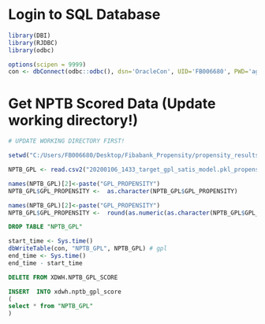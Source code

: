 

# Login to SQL Database
```r
library(DBI)
library(RJDBC)
library(odbc)

options(scipen = 9999)
con <- dbConnect(odbc::odbc(), dsn='OracleCon', UID='FB006680', PWD='agWCcwP_50', encoding = 'ISO-8859-1')

```


# Get NPTB Scored Data (Update working directory!)
```r

# UPDATE WORKING DIRECTORY FIRST!

setwd("C:/Users/FB006680/Desktop/Fibabank_Propensity/propensity_results/20200107_1048")

NPTB_GPL <- read.csv2("20200106_1433_target_gpl_satis_model.pkl_propensity.csv", sep = ",")

```





```r
names(NPTB_GPL)[2]<-paste("GPL_PROPENSITY")
NPTB_GPL$GPL_PROPENSITY <-  as.character(NPTB_GPL$GPL_PROPENSITY)

```


```r
names(NPTB_GPL)[2]<-paste("GPL_PROPENSITY")
NPTB_GPL$GPL_PROPENSITY <-  round(as.numeric(as.character(NPTB_GPL$GPL_PROPENSITY)), 3)

```



```sql

DROP TABLE "NPTB_GPL"

```


```r
start_time <- Sys.time()
dbWriteTable(con, "NPTB_GPL", NPTB_GPL) # gpl
end_time <- Sys.time()
end_time - start_time
```




```sql

DELETE FROM XDWH.NPTB_GPL_SCORE

```




```sql

INSERT  INTO xdwh.nptb_gpl_score
(
select * from "NPTB_GPL"
)

```











